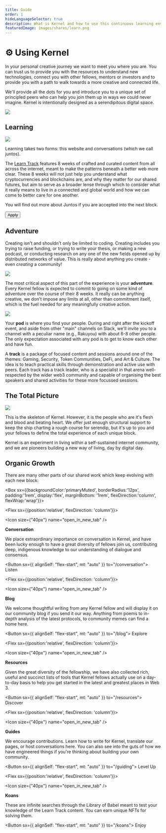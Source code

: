 ```yaml
---
title: Guide
order: 1
hideLanguageSelector: true
description: What is Kernel and how to use this continuous learning environment to its fullest potential.
featuredImage: images/shares/learn.png
---
```


# ⚙️ Using Kernel

In your personal creative journey we want to meet you where you are. You can trust us to provide you with the resources to understand new technologies, connect you with other fellows, mentors or investors and to provide you with a path to walk towards a more creative and connected life.

We'll provide all the dots for you and introduce you to a unique set of principled peers who can help you join them up in ways we could never imagine. Kernel is intentionally designed as a serendipitous digital space.

<Aligner center>

<Image src="/images/start/how-to-1.png" />

</Aligner>

## Learning

<Aligner center>

<Image src="/images/start/how-to-2.png" />

</Aligner>

Learning takes two forms: this website and conversations (which we call juntos).

The [Learn Track](/learn) features 8 weeks of crafted and curated content from all across the internet, meant to make the patterns beneath a better web more clear. These 8 weeks will not just help you understand what cryptocurrencies and blockchains are, and why they matter for our shared futures, but aim to serve as a broader lense through which to consider what it really means to live in a connected and global world and how we can come to better care for one another.

You will find out more about Juntos if you are accepted into the next block.

<Aligner center>

<Button hideExternalIcon to="https://apply.kernel.community">Apply</Button>

</Aligner>

## Adventure

Creating isn't and shouldn't only be limited to coding. Creating includes you trying to raise funding, or trying to write your thesis, or making a new podcast, or conducting research on any one of the new fields opened up by distributed networks of value. This is really about anything you create - even *creating* a community!

<Aligner center>

<Image src="/images/start/how-to-3.png" />

</Aligner>

The most critical aspect of this part of the experience is your **adventure**. Every Kernel fellow is expected to commit to going on some kind of adventure over the course of their 8 weeks. It really can be anything creative, we don't impose any limits at all, other than commitment itself, which is the fuel needed for any meaningfully creative action.

<Aligner center>

<Image src="/images/start/how-to-4.png" />

</Aligner>

Your **pod** is where you find your people. During and right after the kickoff event, and aside from other "main" channels on Slack, we'll invite you to a channel with a peculiar name (e.g., Rakuyou) with about 6-8 other people. The only expectation associated with any pod is to get to know each other and have fun.

A **track** is a package of focused content and sessions around one of the themes: Gaming, Security, Token Communities, DeFi, and Art & Culture. The idea is to teach practical skills through demonstration and active use with peers. Each track has a track leader, who is a specialist in that arena well-respected by the wider web3 community and capable of organising the best speakers and shared activities for these more focussed sessions.

## The Total Picture

<Aligner center>

<Image src="/images/start/how-to-5.png" />

</Aligner>

This is the skeleton of Kernel. However, it is the people who are it's flesh and blood and beating heart. We offer just enough structural support to keep the ship charting a rough course for serendip, but it's up to you and your fellows to define the total experience of each unique block.

Kernel is an experiment in living within a self-sustained internet community, and we are pioneers building a new way of living, day by digital day.

## Organic Growth

There are many other parts of our shared work which keep evolving with each new block: 

<Box sx={{backgroundColor:'primaryMuted', borderRadius:'12px', padding:'1rem', display:'flex', marginBottom: '1rem', flexDirection:'column', flexWrap:'wrap'}}>

<Chocolate>

<Flex sx={{position:'relative', flexDirection: 'column'}}>

<Icon size={"40px"} name="open_in_new_tab" />

**Conversation**

We place extraordinary importance on conversation in Kernel, and have been lucky enough to have a great diversity of fellows join us, contributing deep, indigenous knowledge to our understanding of dialogue and consensus.

<Button sx={{ alignSelf: "flex-start", mt: "auto" }} to="/conversation">
    Listen
</Button>

</Flex>

<Flex sx={{position:'relative', flexDirection: 'column'}}>

<Icon size={"40px"} name="open_in_new_tab" />

**Blog**

We welcome thoughtful writing from any Kernel fellow and will display it on our community blog if you send it our way. Anything from poems to in-depth analysis of the latest protocols, to community memes can find a home here.

<Button sx={{ alignSelf: "flex-start", mt: "auto" }} to="/blog">
    Explore
</Button>

</Flex>

<Flex sx={{position:'relative', flexDirection: 'column'}}>

<Icon size={"40px"} name="open_in_new_tab" />

**Resources**

Given the great diversity of the fellowship, we have also collected rich, useful and succinct lists of tools that Kernel fellows actually use on a day-to-day basis to help you get started in the latest and greatest places in Web 3.

<Button sx={{ alignSelf: "flex-start", mt: "auto" }} to="/resources">
    Discover
</Button>

</Flex>

<Flex sx={{position:'relative', flexDirection: 'column'}}>

<Icon size={"40px"} name="open_in_new_tab" />

**Guides**

We encourage contributions. Learn how to write for Kernel, translate our pages, or host conversations here. You can also see into the guts of how we have engineered things if you're thinking about building your own community.

<Button sx={{ alignSelf: "flex-start", mt: "auto" }} to="/guiding">
    Level Up
</Button>

</Flex>

<Flex sx={{position:'relative', flexDirection: 'column'}}>

<Icon size={"40px"} name="open_in_new_tab" />

**Koans**

These are infinite searches through the Library of Babel meant to test your knowledge of the Learn Track content. You can earn unique NFTs for solving them.

<Button sx={{ alignSelf: "flex-start", mt: "auto" }} to="/koans">
    Enjoy
</Button>

</Flex>

</Chocolate>

</Box>
